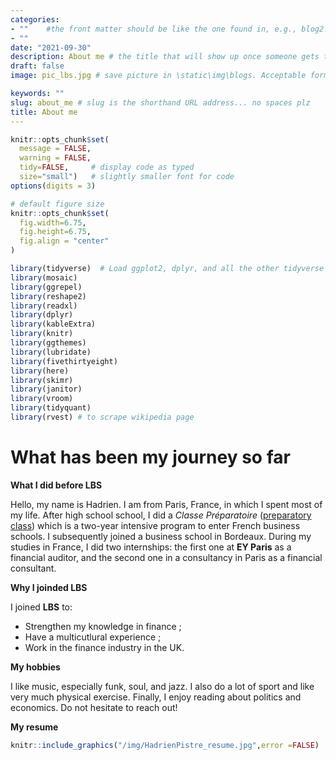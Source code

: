 ```yaml
---
categories:  
- ""    #the front matter should be like the one found in, e.g., blog2.md. It cannot be like the normal Rmd we used
- ""
date: "2021-09-30"
description: About me # the title that will show up once someone gets to this page
draft: false
image: pic_lbs.jpg # save picture in \static\img\blogs. Acceptable formats= jpg, jpeg, or png . Your iPhone pics wont work

keywords: ""
slug: about_me # slug is the shorthand URL address... no spaces plz
title: About me
---
```


```r
knitr::opts_chunk$set(
  message = FALSE, 
  warning = FALSE, 
  tidy=FALSE,     # display code as typed
  size="small")   # slightly smaller font for code
options(digits = 3)

# default figure size
knitr::opts_chunk$set(
  fig.width=6.75, 
  fig.height=6.75,
  fig.align = "center"
)
```

```r
library(tidyverse)  # Load ggplot2, dplyr, and all the other tidyverse packages
library(mosaic)
library(ggrepel)
library(reshape2)
library(readxl)
library(dplyr)
library(kableExtra)
library(knitr)
library(ggthemes)
library(lubridate)
library(fivethirtyeight)
library(here)
library(skimr)
library(janitor)
library(vroom)
library(tidyquant)
library(rvest) # to scrape wikipedia page
```

# What has been my journey so far

**What I did before LBS**

Hello, my name is Hadrien. I am from Paris, France, in which I spent most of my life. After high school school, I did a *Classe Préparatoire* ([preparatory class](https://en.wikipedia.org/wiki/Classe_pr%C3%A9paratoire_aux_grandes_%C3%A9coles)) which is a two-year intensive program to enter French business schools. I subsequently joined a business school in Bordeaux. During my studies in France, I did two internships: the first one at **EY Paris** as a financial auditor, and the second one in a consultancy in Paris as a financial consultant. 

**Why I joinded LBS**

I joined **LBS** to:

* Strengthen my knowledge in finance ;
* Have a multicutlural experience ;
* Work in the finance industry in the UK.

**My hobbies**

I like music, especially funk, soul, and jazz. I also do a lot of sport and like very much physical exercise. Finally, I enjoy reading about politics and economics. Do not hesitate to reach out!

**My resume**

```r
knitr::include_graphics("/img/HadrienPistre_resume.jpg",error =FALSE)
```